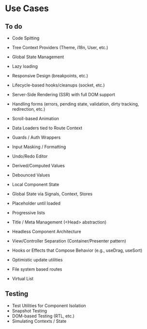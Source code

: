 
# Use Cases

<div style={{ display: "grid", gridTemplateColumns: "repeat(2, 1fr)", gap: "1em" }}>
  <PlaygroundCard
    title="Fetching Data"
    description="Fetching simple json with Tanstack Query and rendering mapped list elements"
  />
  <PlaygroundCard
    title="Fetching Data"
    description="Fetching simple json with Tanstack Query and rendering mapped list elements"
  />
  <PlaygroundCard
    title="Fetching Data"
    description="Fetching simple json with Tanstack Query and rendering mapped list elements"
  />
  <PlaygroundCard
    title="ThreeJS - Littlest Tokyo"
    description="Perfect scenes management of 3D applications via Components"
  />
</div>

## To do

- Code Spitting
- Tree Context Providers (Theme, i18n, User, etc.)
- Global State Management
- Lazy loading
- Responsive Design (breakpoints, etc.)
- Lifecycle-based hooks/cleanups (socket, etc.)
- Server-Side Rendering (SSR) with full DOM support
- Handling forms (errors, pending state, validation, dirty tracking, redirection, etc.)
- Scroll-based Animation
- Data Loaders tied to Route Context
- Guards / Auth Wrappers
- Input Masking / Formatting
- Undo/Redo Editor
- Derived/Computed Values
- Debounced Values
- Local Component State
- Global State via Signals, Context, Stores
- Placeholder until loaded
- Progressive lists
- Title / Meta Management (\<Head\> abstraction)
- Headless Component Architecture
- View/Controller Separation (Container/Presenter pattern)
- Hooks or Effects that Compose Behavior (e.g., useDrag, useSort)
- Optimistic update utilities
- File system based routes

- Virtual List

## Testing

- Test Utilities for Component Isolation
- Snapshot Testing
- DOM-based Testing (RTL, etc.)
- Simulating Contexts / State
